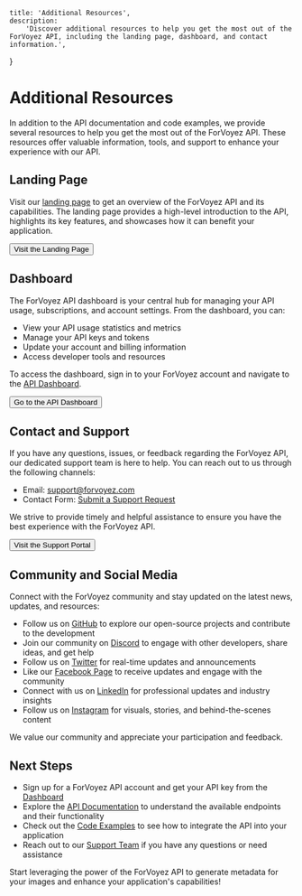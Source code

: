 
	title: 'Additional Resources',
	description:
		'Discover additional resources to help you get the most out of the ForVoyez API, including the landing page, dashboard, and contact information.',
}

# Additional Resources

In addition to the API documentation and code examples, we provide several resources to help you get the most out of the ForVoyez API. These resources offer valuable information, tools, and support to enhance your experience with our API.

## Landing Page

Visit our [landing page](https://forvoyez.com/) to get an overview of the ForVoyez API and its capabilities. The landing page provides a high-level introduction to the API, highlights its key features, and showcases how it can benefit your application.

<div className="not-prose">
	<Button href="https://forvoyez.com/" variant="text" arrow="right">
		Visit the Landing Page
	</Button>
</div>

## Dashboard

The ForVoyez API dashboard is your central hub for managing your API usage, subscriptions, and account settings. From the dashboard, you can:

- View your API usage statistics and metrics
- Manage your API keys and tokens
- Update your account and billing information
- Access developer tools and resources

To access the dashboard, sign in to your ForVoyez account and navigate to the [API Dashboard](https://forvoyez.com/app).

<div className="not-prose">
	<Button href="https://forvoyez.com/app" variant="text" arrow="right">
		Go to the API Dashboard
	</Button>
</div>

## Contact and Support

If you have any questions, issues, or feedback regarding the ForVoyez API, our dedicated support team is here to help. You can reach out to us through the following channels:

- Email: [support@forvoyez.com](mailto:support@forvoyez.com)
- Contact Form: [Submit a Support Request](https://forvoyez.com/contact)

We strive to provide timely and helpful assistance to ensure you have the best experience with the ForVoyez API.

<div className="not-prose">
	<Button href="https://forvoyez.com/contact" variant="text" arrow="right">
		Visit the Support Portal
	</Button>
</div>

## Community and Social Media

Connect with the ForVoyez community and stay updated on the latest news, updates, and resources:

- Follow us on [GitHub](https://github.com/forhives/forvoyez) to explore our open-source projects and contribute to the development
- Join our community on [Discord](https://forvoyez.com/discord) to engage with other developers, share ideas, and get help
- Follow us on [Twitter](https://twitter.com/forvoyez) for real-time updates and announcements
- Like our [Facebook Page](https://www.facebook.com/forvoyez) to receive updates and engage with the community
- Connect with us on [LinkedIn](https://www.linkedin.com/company/forvoyez) for professional updates and industry insights
- Follow us on [Instagram](https://www.instagram.com/forvoyez) for visuals, stories, and behind-the-scenes content

We value our community and appreciate your participation and feedback.

## Next Steps

- Sign up for a ForVoyez API account and get your API key from the [Dashboard](https://forvoyez.com/app)
- Explore the [API Documentation](/api-documentation) to understand the available endpoints and their functionality
- Check out the [Code Examples](/code-examples) to see how to integrate the API into your application
- Reach out to our [Support Team](https://forvoyez.com/contact) if you have any questions or need assistance

Start leveraging the power of the ForVoyez API to generate metadata for your images and enhance your application's capabilities!

